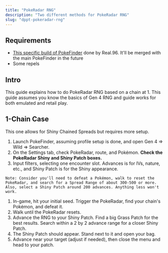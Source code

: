 ```yaml
---
title: "PokeRadar RNG"
description: "Two different methods for PokeRadar RNG"
slug: "dppt-pokeradar-rng"
---
```


## Requirements

- [This specific build of PokeFinder](https://mega.nz/file/cwY10TqT#qZxPCoSMGo64Xrw6TdAywqbBeUOk0il53MavrFqKr0Q) done by Real.96. It'll be merged with the main PokeFinder in the future
- Some repels

## Intro

This guide explains how to do PokeRadar RNG based on a chain at 1. This guide assumes you know the basics of Gen 4 RNG and guide works for both emulated and retail play.

## 1-Chain Case

This one allows for Shiny Chained Spreads but requires more setup.

1. Launch PokeFinder, assuming profile setup is done, and open Gen 4 => Wild => Searcher.
1. On the Settings tab, check PokeRadar, route, and Pokémon. **Check the PokeRadar Shiny and Shiny Patch boxes.**
1. Input filters, selecting one encounter slot. Advances is for IVs, nature, etc., and Shiny Patch is for the Shiny appearance.

```
Note: Consider you'll need to defeat a Pokémon, walk to reset the PokeRadar, and search for a Spread Range of about 300-500 or more. Also, select a Shiny Patch around 200 advances. Anything less won't work.
```

1. In-game, hit your initial seed. Trigger the PokeRadar, find your chain's Pokémon, and defeat it.
1. Walk until the PokeRadar resets.
1. Advance the RNG to your Shiny Patch. Find a big Grass Patch for the best results. Search within a 2 by 2 advance range for a closer Shiny Patch.
1. The Shiny Patch should appear. Stand next to it and open your bag.
1. Advance near your target (adjust if needed), then close the menu and head to your patch.
